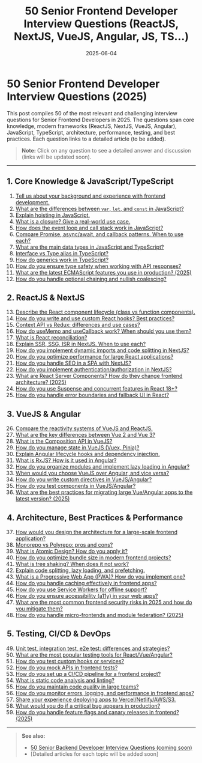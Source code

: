 ﻿---
title: '50 Senior Frontend Developer Interview Questions (ReactJS, NextJS, VueJS, Angular, JS, TS...)'
date: '2025-06-04'
tags: ['interview', 'frontend', 'reactjs', 'nextjs', 'vuejs', 'angular', 'javascript', 'typescript']
draft: false
summary: 'A curated list of 50 real-world interview questions for Senior Frontend Developers, covering ReactJS, NextJS, VueJS, Angular, JavaScript, TypeScript, architecture, best practices, performance, testing, and more.'
authors: ['default']
layout: PostSimple
---

# 50 Senior Frontend Developer Interview Questions (2025)

This post compiles 50 of the most relevant and challenging interview questions for Senior Frontend Developers in 2025. The questions span core knowledge, modern frameworks (ReactJS, NextJS, VueJS, Angular), JavaScript, TypeScript, architecture, performance, testing, and best practices. Each question links to a detailed article (to be added).

> **Note:** Click on any question to see a detailed answer and discussion (links will be updated soon).

---

## 1. Core Knowledge & JavaScript/TypeScript

1. [Tell us about your background and experience with frontend development.](./tell-us-about-your-background-and-experience-with-frontend-development)
2. [What are the differences between `var`, `let`, and `const` in JavaScript?](./what-are-the-differences-between-var-let-and-const-in-javascript)
3. [Explain hoisting in JavaScript.](./explain-hoisting-in-javascript)
4. [What is a closure? Give a real-world use case.](./what-is-a-closure-give-a-real-world-use-case)
5. [How does the event loop and call stack work in JavaScript?](./how-does-the-event-loop-and-call-stack-work-in-javascript)
6. [Compare Promise, async/await, and callback patterns. When to use each?](./compare-promise-async-await-and-callback-patterns-when-to-use-each)
7. [What are the main data types in JavaScript and TypeScript?](./what-are-the-main-data-types-in-javascript-and-typescript)
8. [Interface vs Type alias in TypeScript?](./interface-vs-type-alias-in-typescript)
9. [How do generics work in TypeScript?](./how-do-generics-work-in-typescript)
10. [How do you ensure type safety when working with API responses?](./how-do-you-ensure-type-safety-when-working-with-api-responses)
11. [What are the latest ECMAScript features you use in production? (2025)](./what-are-the-latest-ecmascript-features-you-use-in-production-2025)
12. [How do you handle optional chaining and nullish coalescing?](./how-do-you-handle-optional-chaining-and-nullish-coalescing)

## 2. ReactJS & NextJS

13. [Describe the React component lifecycle (class vs function components).](./describe-the-react-component-lifecycle-class-vs-function-components)
14. [How do you write and use custom React hooks? Best practices?](./how-do-you-write-and-use-custom-react-hooks-best-practices)
15. [Context API vs Redux: differences and use cases?](./context-api-vs-redux-differences-and-use-cases)
16. [How do useMemo and useCallback work? When should you use them?](./how-do-usememo-and-usecallback-work-when-should-you-use-them)
17. [What is React reconciliation?](./what-is-react-reconciliation)
18. [Explain SSR, SSG, ISR in NextJS. When to use each?](./explain-ssr-ssg-isr-in-nextjs-when-to-use-each)
19. [How do you implement dynamic imports and code splitting in NextJS?](./how-do-you-implement-dynamic-imports-and-code-splitting-in-nextjs)
20. [How do you optimize performance for large React applications?](./how-do-you-optimize-performance-for-large-react-applications)
21. [How do you handle SEO in a SPA with NextJS?](./how-do-you-handle-seo-in-a-spa-with-nextjs)
22. [How do you implement authentication/authorization in NextJS?](./how-do-you-implement-authentication-authorization-in-nextjs)
23. [What are React Server Components? How do they change frontend architecture? (2025)](./what-are-react-server-components-how-do-they-change-frontend-architecture-2025)
24. [How do you use Suspense and concurrent features in React 18+?](./how-do-you-use-suspense-and-concurrent-features-in-react-18-plus)
25. [How do you handle error boundaries and fallback UI in React?](./how-do-you-handle-error-boundaries-and-fallback-ui-in-react)

## 3. VueJS & Angular

26. [Compare the reactivity systems of VueJS and ReactJS.](./compare-the-reactivity-systems-of-vuejs-and-reactjs)
27. [What are the key differences between Vue 2 and Vue 3?](./what-are-the-key-differences-between-vue-2-and-vue-3)
28. [What is the Composition API in VueJS?](./what-is-the-composition-api-in-vuejs)
29. [How do you manage state in VueJS (Vuex, Pinia)?](./how-do-you-manage-state-in-vuejs-vuex-pinia)
30. [Explain Angular lifecycle hooks and dependency injection.](./explain-angular-lifecycle-hooks-and-dependency-injection)
31. [What is RxJS? How is it used in Angular?](./what-is-rxjs-how-is-it-used-in-angular)
32. [How do you organize modules and implement lazy loading in Angular?](./how-do-you-organize-modules-and-implement-lazy-loading-in-angular)
33. [When would you choose VueJS over Angular, and vice versa?](./when-would-you-choose-vuejs-over-angular-and-vice-versa)
34. [How do you write custom directives in VueJS/Angular?](./how-do-you-write-custom-directives-in-vuejs-angular)
35. [How do you test components in VueJS/Angular?](./how-do-you-test-components-in-vuejs-angular)
36. [What are the best practices for migrating large Vue/Angular apps to the latest version? (2025)](./what-are-the-best-practices-for-migrating-large-vue-angular-apps-to-the-latest-version-2025)

## 4. Architecture, Best Practices & Performance

37. [How would you design the architecture for a large-scale frontend application?](./how-would-you-design-the-architecture-for-a-large-scale-frontend-application)
38. [Monorepo vs Polyrepo: pros and cons?](./monorepo-vs-polyrepo-pros-and-cons)
39. [What is Atomic Design? How do you apply it?](./what-is-atomic-design-how-do-you-apply-it)
40. [How do you optimize bundle size in modern frontend projects?](./how-do-you-optimize-bundle-size-in-modern-frontend-projects)
41. [What is tree shaking? When does it not work?](./what-is-tree-shaking-when-does-it-not-work)
42. [Explain code splitting, lazy loading, and prefetching.](./explain-code-splitting-lazy-loading-and-prefetching)
43. [What is a Progressive Web App (PWA)? How do you implement one?](./what-is-a-progressive-web-app-how-do-you-implement-one)
44. [How do you handle caching effectively in frontend apps?](./how-do-you-handle-caching-effectively-in-frontend-apps)
45. [How do you use Service Workers for offline support?](./how-do-you-use-service-workers-for-offline-support)
46. [How do you ensure accessibility (a11y) in your web apps?](./how-do-you-ensure-accessibility-a11y-in-your-web-apps)
47. [What are the most common frontend security risks in 2025 and how do you mitigate them?](./what-are-the-most-common-frontend-security-risks-in-2025-and-how-do-you-mitigate-them)
48. [How do you handle micro-frontends and module federation? (2025)](./how-do-you-handle-micro-frontends-and-module-federation-2025)

## 5. Testing, CI/CD & DevOps

49. [Unit test, integration test, e2e test: differences and strategies?](./unit-test-integration-test-e2e-test-differences-and-strategies)
50. [What are the most popular testing tools for React/Vue/Angular?](./what-are-the-most-popular-testing-tools-for-react-vue-angular)
51. [How do you test custom hooks or services?](./how-do-you-test-custom-hooks-or-services)
52. [How do you mock APIs in frontend tests?](./how-do-you-mock-apis-in-frontend-tests)
53. [How do you set up a CI/CD pipeline for a frontend project?](./how-do-you-set-up-a-ci-cd-pipeline-for-a-frontend-project)
54. [What is static code analysis and linting?](./what-is-static-code-analysis-and-linting)
55. [How do you maintain code quality in large teams?](./how-do-you-maintain-code-quality-in-large-teams)
56. [How do you monitor errors, logging, and performance in frontend apps?](./how-do-you-monitor-errors-logging-and-performance-in-frontend-apps)
57. [Share your experience deploying apps to Vercel/Netlify/AWS/S3.](./share-your-experience-deploying-apps-to-vercel-netlify-aws-s3)
58. [What would you do if a critical bug appears in production?](./what-would-you-do-if-a-critical-bug-appears-in-production)
59. [How do you handle feature flags and canary releases in frontend? (2025)](./how-do-you-handle-feature-flags-and-canary-releases-in-frontend-2025)

---

> **See also:**
>
> - [50 Senior Backend Developer Interview Questions (coming soon)](./example)
> - [Detailed articles for each topic will be added soon]
